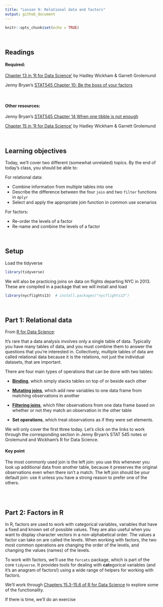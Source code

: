 ```yaml
---
title: "Lesson 9: Relational data and factors"
output: github_document
---
```


```r
knitr::opts_chunk$set(echo = TRUE)
```

<br>

## Readings

#### Required:
[Chapter 13 in 'R for Data Science'](https://r4ds.had.co.nz/relational-data.html) by Hadley Wickham & Garrett Grolemund

Jenny Bryan's [STAT545 Chapter 10: Be the boss of your factors](https://stat545.com/multiple-tibbles.html)

<br>

#### Other resources:
Jenny Bryan's [STAT545 Chapter 14 When one tibble is not enough](https://stat545.com/multiple-tibbles.html)

[Chapter 15 in 'R for Data Science'](https://r4ds.had.co.nz/factors.html) by Hadley Wickham & Garrett Grolemund

<br>

## Learning objectives
Today, we'll cover two different (somewhat unrelated) topics. By the end of today's class, you should be able to:

For relational data:

* Combine information from multiple tables into one
* Describe the difference between the four `join` and two `filter` functions in `dplyr`
* Select and apply the appropriate join function in common use scenarios 

For factors:

* Re-order the levels of a factor
* Re-name and combine the levels of a factor


<br>

## Setup

Load the tidyverse
```r
library(tidyverse)

```

We will also be practicing joins on data on flights departing NYC in 2013. These are compiled in a package that we will install and load
```r

library(nycflights13)  # install.packages("nycflights13")

```

<br>

## Part 1: Relational data
From [R for Data Science](https://r4ds.had.co.nz/relational-data.html#nycflights13-relational):

It’s rare that a data analysis involves only a single table of data. Typically you have many tables of data, and you must combine them to answer the questions that you’re interested in. Collectively, multiple tables of data are called relational data because it is the relations, not just the individual datasets, that are important.

There are four main types of operations that can be done with two tables:

* [**Binding**](https://stat545.com/multiple-tibbles.html#typology-of-data-combination-tasks), which simply stacks tables on top of or beside each other

* [**Mutating joins**](https://r4ds.had.co.nz/relational-data.html#mutating-joins), which add new variables to one data frame from matching observations in another

* [**Filtering joins**](https://r4ds.had.co.nz/relational-data.html#filtering-joins), which filter observations from one data frame based on whether or not they match an observation in the other table

* **Set operations**, which treat observations as if they were set elements.

We will only cover the first three today. Let's click on the links to work through the corresponding section in Jenny Bryan's STAT 545 notes or Grolemund and Wickham's R for Data Science.




#### Key point

The most commonly used join is the left join: you use this whenever you look up additional data from another table, because it preserves the original observations even when there isn’t a match. The left join should be your default join: use it unless you have a strong reason to prefer one of the others.



<br>
<br>


## Part 2: Factors in R

In R, factors are used to work with categorical variables, variables that have a fixed and known set of possible values. They are also useful when you want to display character vectors in a non-alphabetical order. The values a factor can take on are called the levels. When working with factors, the two most common operations are changing the order of the levels, and changing the values (names) of the levels. 

To work with factors, we’ll use the `forcats` package, which is part of the core `tidyverse`. It provides tools for dealing with **cat**egorical variables (and it’s an anagram of factors!) using a wide range of helpers for working with factors.

We'll work through [Chapters 15.3-15.6 of R for Data Science](https://r4ds.had.co.nz/factors.html#general-social-survey) to explore some of the functionality.

If there is time, we'll do an exercise
